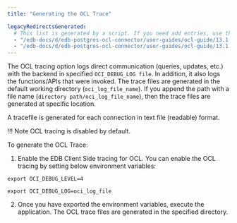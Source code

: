 ```yaml
---
title: "Generating the OCL Trace"

legacyRedirectsGenerated:
  # This list is generated by a script. If you need add entries, use the `legacyRedirects` key.
  - "/edb-docs/d/edb-postgres-ocl-connector/user-guides/ocl-guide/13.1.4.2/generating_the_ocl_trace.html"
  - "/edb-docs/d/edb-postgres-ocl-connector/user-guides/ocl-guide/13.1.4.1/generating_the_ocl_trace.html"
---
```


<div id="generating_the_ocl_trace" class="registered_link"></div>

The OCL tracing option logs direct communication (queries, updates, etc.) with the backend in specified `OCI_DEBUG_LOG file`. In addition, it also logs the functions/APIs that were invoked. The trace files are generated in the default working directory (`oci_log_file_name`). If you append the path with a file name (`directory path/oci_log_file_name`), then the trace files are generated at specific location.

A tracefile is generated for each connection in text file (readable) format.

!!! Note
    OCL tracing is disabled by default.

To generate the OCL Trace:

1.  Enable the EDB Client Side tracing for OCL. You can enable the OCL tracing by setting below environment variables:

`export OCI_DEBUG_LEVEL=4`

`export OCI_DEBUG_LOG=oci_log_file`

2.  Once you have exported the environment variables, execute the application. The OCL trace files are generated in the specified directory.
